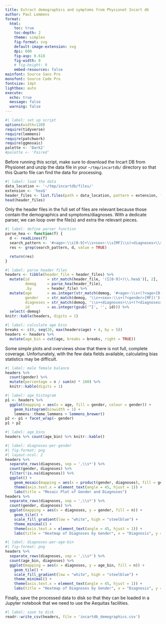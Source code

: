 ```yaml
---
title: Extract demographics and symptoms from Physionet Incart db
author: Paul Lemmens
format:
  html:
    toc: true
    toc-depth: 2
    theme: simplex
    fig-format: svg
    default-image-extension: svg
    dpi: 600
    fig-asp: 0.618
    fig-width: 8
    # fig-height: 9
    embed-resources: false
mainfont: Source Sans Pro
monofont: Source Code Pro
fontsize: 14pt
lightbox: auto
execute:
  echo: true
  message: false
  warning: false
---
```


```r
#| label: set up script
options(width=120)
require(tidyverse)
require(lemmens)
require(patchwork)
require(ggmosaic)
palette <- 'Dark2'
#palette <- 'Paired'
```

Before running this script, make sure to download the Incart DB from Physionet and unzip the data file in your `~/tmp/incartdb/` directory so that this Quarto file can find the data for processing.

```r
#| label: load the data
data_location <- '~/tmp/incartdb/files/'
extension <- 'hea$'
header_files <- list.files(path = data_location, pattern = extension, full.names = TRUE)
head(header_files)
```

Only the header files in the full set of files are relevant because those contain the demographics and symptoms/diagnoses. With a dedicate parser, we can loop over the file(s) and extra the relevant pieces.

```r
#| label: define parser function
parse_hea <- function(f) {
  d <- readLines(f)
  search_pattern <- '#<age>:\\s[0-9]+\\s<sex>:\\s[MF]\\s(<diagnoses>\\s.+)?$'
  res <- grep(search_pattern, d, value = TRUE)

  return(res)
}
```

```r
#| label: parse header files
headers <- tibble(header_file = header_files) %>%
  mutate(id        = str_match(header_file, '(I[0-9]+)\\.hea$')[, 2],
         demog     = parse_hea(header_file),
         .by       = header_file) %>%
  mutate(age       = as.integer(str_match(demog, '#<age>:\\s+(?<age>[0-9][0-9])\\s+')[, 2]),
         gender    = str_match(demog, '\\s+<sex>:\\s+(?<gender>[MF])')[, 2],
         diagnoses = str_match(demog, '\\s+<diagnoses>\\s+(?<diagnoses>.+)$')[, 2],
         id        = as.integer(gsub('^I', '', id))) %>%
  select(-demog)
knitr::kable(headers, digits = 1)
```

```r
#| label: calculate age bins
breaks <- c(0, seq(20, max(headers$age) + 4, by = 5))
headers <- headers %>%
  mutate(age_bin = cut(age, breaks = breaks, right = TRUE))
```

Some simple plots and overviews show that there is not full, complete coverage. Unfortunately, with the few data fields available, calculating bias statistics may be difficult.

```r
#| label: male female balance
headers %>%
  count(gender) %>%
  mutate(percentage = n / sum(n) * 100) %>%
  knitr::kable(digits = 1)
```


```r
#| label: age_histogram
p1 <- headers %>%
  ggplot(mapping = aes(x = age, fill = gender, colour = gender)) +
    geom_histogram(binwidth = 1) +
    lemmens::theme_lemmens + lemmens_brewer()
p2 <- p1 + facet_wrap(~ gender)
p1 + p2
```

```r
#| label: age_bins
headers %>% count(age_bin) %>% knitr::kable()
```

```r
#| label: diagnoses-per-gender
#| fig-format: png
#| layout-ncol: 2
headers %>%
  separate_rows(diagnoses, sep = ',\\s*') %>%
  count(gender, diagnoses) %>%
  filter(!is.na(diagnoses)) %>%
  ggplot() +
    geom_mosaic(mapping = aes(x = product(gender, diagnoses), fill = gender)) +
    theme(axis.text.x = element_text(angle = 45, hjust = 1)) +
    labs(title = "Mosaic Plot of Gender and Diagnoses")
headers %>%
  separate_rows(diagnoses, sep = ',\\s*') %>%
  count(gender, diagnoses) %>%
  ggplot(mapping = aes(x = diagnoses, y = gender, fill = n)) +
    geom_tile() +
    scale_fill_gradient(low = "white", high = "steelblue") +
    theme_minimal() +
    theme(axis.text.x = element_text(angle = 45, hjust = 1)) +
    labs(title = "Heatmap of Diagnoses by Gender", x = "Diagnosis", y = "Gender")
```

```r
#| label: diagnoses-per-age-bin
#| fig-format: png
headers %>%
  separate_rows(diagnoses, sep = ',\\s*') %>%
  count(age_bin, diagnoses) %>%
  ggplot(mapping = aes(x = diagnoses, y = age_bin, fill = n)) +
    geom_tile() +
    scale_fill_gradient(low = "white", high = "steelblue") +
    theme_minimal() +
    theme(axis.text.x = element_text(angle = 45, hjust = 1)) +
    labs(title = "Heatmap of Diagnoses by Gender", x = "Diagnosis", y = "Age bin")
```


Finally, save the processed data to disk so that they can be loaded in a Jupyter notebook that we need to use the Aequitas facilities.

```r
#| label: save to disk
readr::write_csv(headers, file = 'incartdb_demographics.csv')
```
